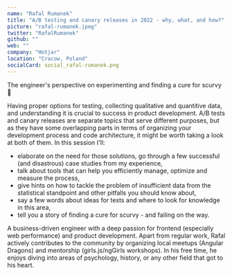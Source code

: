 ```yaml
---
name: "Rafal Rumanek"
title: "A/B testing and canary releases in 2022 - why, what, and how?"
picture: "rafal-rumanek.jpeg"
twitter: "RafalRumanek"
github: ""
web: ""
company: "Hotjar"
location: "Cracow, Poland"
socialCard: social_rafal-rumanek.png
---
```



<Youtube
  src="I4F6nM9SgBk"
  title="A/B testing and canary releases in 2022 - why, what, and how?"
/>

<Tweet
  title="Sketchnotes from the talk of Rafal Rumanek at JSConf Budapest 2022"
  id="1532650633261629440"
/>

<Flickr
  title="Rafal Rumanek at JSConf Budapest 2022"
  href="https://www.flickr.com/photos/jsconfbp/albums/72177720299762519"
  image="https://live.staticflickr.com/65535/52143245439_307756a2e8_c.jpg"
/>

<p>
  The engineer's perspective on experimenting and finding a cure for scurvy 🚀
</p>

<p>
  Having proper options for testing, collecting qualitative and quantitive data, and understanding it is crucial to success in product development. A/B tests and canary releases are separate topics that serve different purposes, but as they have some overlapping parts in terms of organizing your development process and code architecture, it might be worth taking a look at both of them. In this session I'll:
</p>

<ul>
  <li>elaborate on the need for those solutions, go through a few successful (and disastrous) case studies from my experience,</li>
  <li>talk about tools that can help you efficiently manage, optimize and measure the process,</li>
  <li>give hints on how to tackle the problem of insufficient data from the statistical standpoint and other pitfalls you should know about,</li>
  <li>say a few words about ideas for tests and where to look for knowledge in this area,</li>
  <li>tell you a story of finding a cure for scurvy - and failing on the way.</li>
</ul>

<p>
  A business-driven engineer with a deep passion for frontend (especially web performance) and product development. Apart from regular work, Rafal actively contributes to the community by organizing local meetups (Angular Dragons) and mentorship (girls.js/ngGirls workshops). In his free time, he enjoys diving into areas of psychology, history, or any other field that got to his heart.
</p>
